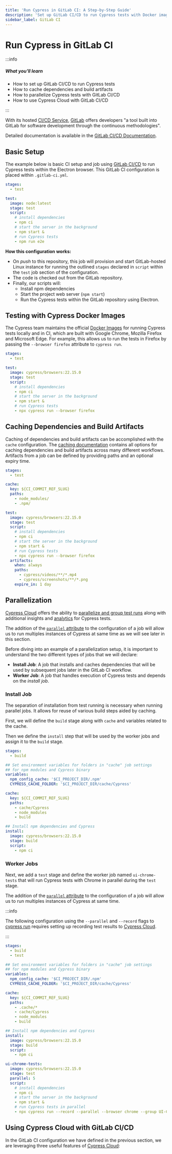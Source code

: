 ```yaml
---
title: 'Run Cypress in GitLab CI: A Step-by-Step Guide'
description: 'Set up GitLab CI/CD to run Cypress tests with Docker images, caching, parallelization, and Cypress Cloud.'
sidebar_label: GitLab CI
---
```


<ProductHeading product="app" />

# Run Cypress in GitLab CI

:::info

##### <Icon name="question-circle" color="#4BBFD2" /> What you'll learn

- How to set up GitLab CI/CD to run Cypress tests
- How to cache dependencies and build artifacts
- How to parallelize Cypress tests with GitLab CI/CD
- How to use Cypress Cloud with GitLab CI/CD

:::

With its hosted
[CI/CD Service](https://about.gitlab.com/stages-devops-lifecycle/continuous-integration/),
[GitLab](https://gitlab.com) offers developers "a tool built into GitLab for
software development through the continuous methodologies".

Detailed documentation is available in the
[GitLab CI/CD Documentation](https://docs.gitlab.com/ee/ci/).

## Basic Setup

The example below is basic CI setup and job using
[GitLab CI/CD](https://about.gitlab.com/stages-devops-lifecycle/continuous-integration/)
to run Cypress tests within the Electron browser. This GitLab CI configuration
is placed within `.gitlab-ci.yml`.

```yaml
stages:
  - test

test:
  image: node:latest
  stage: test
  script:
    # install dependencies
    - npm ci
    # start the server in the background
    - npm start &
    # run Cypress tests
    - npm run e2e
```

**How this configuration works:**

- On _push_ to this repository, this job will provision and start GitLab-hosted
  Linux instance for running the outlined `stages` declared in `script` within
  the `test` job section of the configuration.
- The code is checked out from the GitLab repository.
- Finally, our scripts will:
  - Install npm dependencies
  - Start the project web server (`npm start`)
  - Run the Cypress tests within the GitLab repository using Electron.

## Testing with Cypress Docker Images

The Cypress team maintains the official
[Docker Images](https://github.com/cypress-io/cypress-docker-images) for running
Cypress tests locally and in CI, which are built with Google Chrome, Mozilla Firefox and Microsoft Edge.
For example, this allows us to run the tests in Firefox by passing the
`--browser firefox` attribute to `cypress run`.

```yaml
stages:
  - test

test:
  image: cypress/browsers:22.15.0
  stage: test
  script:
    # install dependencies
    - npm ci
    # start the server in the background
    - npm start &
    # run Cypress tests
    - npx cypress run --browser firefox
```

## Caching Dependencies and Build Artifacts

Caching of dependencies and build artifacts can be accomplished with the `cache`
configuration. The
[caching documentation](https://docs.gitlab.com/ee/ci/caching/) contains all
options for caching dependencies and build artifacts across many different
workflows. Artifacts from a job can be defined by providing paths and an
optional expiry time.

```yaml
stages:
  - test

cache:
  key: ${CI_COMMIT_REF_SLUG}
  paths:
    - node_modules/
    - .npm/

test:
  image: cypress/browsers:22.15.0
  stage: test
  script:
    # install dependencies
    - npm ci
    # start the server in the background
    - npm start &
    # run Cypress tests
    - npx cypress run --browser firefox
  artifacts:
    when: always
    paths:
      - cypress/videos/**/*.mp4
      - cypress/screenshots/**/*.png
    expire_in: 1 day
```

## Parallelization

[Cypress Cloud](/cloud/get-started/introduction) offers the ability to
[parallelize and group test runs](/cloud/features/smart-orchestration/parallelization)
along with additional insights and [analytics](/cloud/features/analytics/overview) for
Cypress tests.

The addition of the
[`parallel` attribute](https://docs.gitlab.com/ee/ci/yaml/#parallel) to the
configuration of a job will allow us to run multiples instances of Cypress at
same time as we will see later in this section.

Before diving into an example of a parallelization setup, it is important to
understand the two different types of jobs that we will declare:

- **Install Job**: A job that installs and caches dependencies that will be used
  by subsequent jobs later in the GitLab CI workflow.
- **Worker Job**: A job that handles execution of Cypress tests and depends on
  the _install job_.

### Install Job

The separation of installation from test running is necessary when running
parallel jobs. It allows for reuse of various build steps aided by caching.

First, we will define the `build` stage along with `cache` and variables related
to the cache.

Then we define the `install` step that will be used by the worker jobs and
assign it to the `build` stage.

```yaml
stages:
  - build

## Set environment variables for folders in "cache" job settings
## for npm modules and Cypress binary
variables:
  npm_config_cache: '$CI_PROJECT_DIR/.npm'
  CYPRESS_CACHE_FOLDER: '$CI_PROJECT_DIR/cache/Cypress'

cache:
  key: ${CI_COMMIT_REF_SLUG}
  paths:
    - cache/Cypress
    - node_modules
    - build

## Install npm dependencies and Cypress
install:
  image: cypress/browsers:22.15.0
  stage: build
  script:
    - npm ci
```

### Worker Jobs

Next, we add a `test` stage and define the worker job named `ui-chrome-tests`
that will run Cypress tests with Chrome in parallel during the `test` stage.

The addition of the
[`parallel` attribute](https://docs.gitlab.com/ee/ci/yaml/#parallel) to the
configuration of a job will allow us to run multiples instances of Cypress at
same time.

:::info

The following configuration using the `--parallel` and `--record` flags to
[cypress run](/app/references/command-line#cypress-run) requires setting up
recording test results to [Cypress Cloud](/cloud/get-started/introduction).

:::

```yaml
stages:
  - build
  - test

## Set environment variables for folders in "cache" job settings
## for npm modules and Cypress binary
variables:
  npm_config_cache: '$CI_PROJECT_DIR/.npm'
  CYPRESS_CACHE_FOLDER: '$CI_PROJECT_DIR/cache/Cypress'

cache:
  key: ${CI_COMMIT_REF_SLUG}
  paths:
    - .cache/*
    - cache/Cypress
    - node_modules
    - build

## Install npm dependencies and Cypress
install:
  image: cypress/browsers:22.15.0
  stage: build
  script:
    - npm ci

ui-chrome-tests:
  image: cypress/browsers:22.15.0
  stage: test
  parallel: 5
  script:
    # install dependencies
    - npm ci
    # start the server in the background
    - npm start &
    # run Cypress tests in parallel
    - npx cypress run --record --parallel --browser chrome --group UI-Chrome
```

## Using Cypress Cloud with GitLab CI/CD

In the GitLab CI configuration we have defined in the previous section, we are
leveraging three useful features of
[Cypress Cloud](/cloud/get-started/introduction):

<CiProviderCloudSteps />

